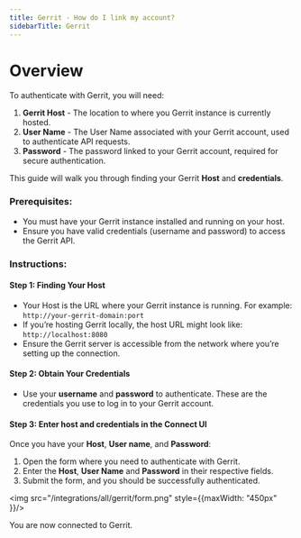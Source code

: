 ```yaml
---
title: Gerrit - How do I link my account?
sidebarTitle: Gerrit
---
```



# Overview

To authenticate with Gerrit, you will need:
1. **Gerrit Host** - The location to where you Gerrit instance is currently hosted.
2. **User Name** - The User Name associated with your Gerrit account, used to authenticate API requests.
3. **Password** - The password linked to your Gerrit account, required for secure authentication.


This guide will walk you through finding your Gerrit **Host** and **credentials**.

### Prerequisites:

- You must have your Gerrit instance installed and running on your host.
- Ensure you have valid credentials (username and password) to access the Gerrit API.

### Instructions:

#### Step 1: Finding Your Host
- Your Host is the URL where your Gerrit instance is running. For example:
`http://your-gerrit-domain:port`
- If you’re hosting Gerrit locally, the host URL might look like:
`http://localhost:8080`
- Ensure the Gerrit server is accessible from the network where you’re setting up the connection.

#### Step 2: Obtain Your Credentials
- Use your **username** and **password** to authenticate. These are the credentials you use to log in to your Gerrit account.

#### Step 3: Enter host and credentials in the Connect UI

Once you have your **Host**, **User name**, and **Password**:
1. Open the form where you need to authenticate with Gerrit.
2. Enter the **Host**, **User Name** and **Password** in their respective fields.
3. Submit the form, and you should be successfully authenticated.


<img src="/integrations/all/gerrit/form.png" style={{maxWidth: "450px" }}/>

You are now connected to Gerrit.
